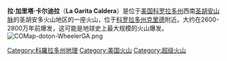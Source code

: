 {{expand|time=2013-07-09T13:39:45+00:00}}
'''拉·加里塔·卡尔迪拉'''（'''La Garita Caldera'''）是位于[[美国|美国]][[科罗拉多州|科罗拉多州]]西南[[圣胡安山脉|圣胡安山脉]]的圣胡安多火山地区的一座火山，位于[[科罗拉多州|科罗拉多州]][[克里德|克里德]]附近。大约在2600-2800万年前爆发，这可能是地球史上最大规模的火山爆发。
[[Image:COMap-doton-WheelerGA.png|right]]

[[Category:科羅拉多州地理|Category:科羅拉多州地理]]
[[Category:美国火山|Category:美国火山]]
[[Category:超级火山|Category:超级火山]]